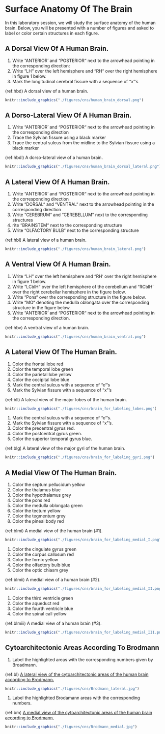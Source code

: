 # Surface Anatomy Of The Brain

In this laboratory session, we will study the surface anatomy of the human brain. Below, you will be presented with a number of figures and asked to label or color certain structures in each figure.


## A Dorsal View Of A Human Brain. 

1. Write “ANTERIOR’ and “POSTERIOR“ next to the arrowhead pointing in the corresponding direction:  
1. Write “LH“ over the left hemisphere and “RH“ over the right hemisphere in figure 1 below.
1. Mark the longitudinal cerebral fissure with a sequence of “x”’s 


(ref:hbd) A dorsal view of a human brain. 

```r
knitr::include_graphics("./figures/cns/human_brain_dorsal.png")
```

##  A Dorso-Lateral View Of A Human Brain.  

1. Write “ANTERIOR’ and “POSTERIOR“ next to the arrowhead pointing in the corresponding direction  
1. Trace the Sylvian fissure using a black marker
1. Trace the central sulcus from the midline to the Sylvian fissure using a black marker

(ref:hbdl) A dorso-lateral view of a human brain. 

```r
knitr::include_graphics("./figures/cns/human_brain_dorsal_lateral.png")
```

## A Lateral View Of A Human Brain.

1. Write “ANTERIOR’ and “POSTERIOR“ next to the arrowhead pointing in the corresponding direction  
1. Write “DORSAL“ and “VENTRAL“ next to the arrowhead pointing in the corresponding direction  
1. Write “CEREBRUM“ and “CEREBELLUM“ next to the corresponding structures
1. rite “BRAINSTEM“ next to the corresponding structure 
1. Write “OLFACTORY BULB“ next to the corresponding structure 

(ref:hbl) A lateral view of a human brain. 

```r
knitr::include_graphics("./figures/cns/human_brain_lateral.png")
```

## A Ventral View Of A Human Brain. 

1. Write “LH“ over the left hemisphere and “RH‘ over the right hemisphere in figure 1 below.
1. Write “LCblH“ over the left hemisphere of the cerebellum and “RCblH‘ over the right cerebellar hemisphere in the figure below.
1. Write “Pons“ over the corresponding structure in the figure below.
1. Write “MO“ denoting the medulla oblongata over the corresponding structure in the figure below.
1. Write “ANTERIOR’ and “POSTERIOR“ next to the arrowhead pointing in the corresponding direction. 

(ref:hbv) A ventral view of a human brain. 

```r
knitr::include_graphics("./figures/cns/human_brain_ventral.png")
```

## A Lateral View Of The Human Brain.

1. Color the frontal lobe red
2. Color the temporal lobe green
3. Color the parietal lobe yellow
4. Color the occipital lobe blue
5. Mark the central sulcus with a sequence of  “o“’s
6. Mark the Sylvian fissure with a sequence of “x”’s  


(ref:bll) A lateral view of the major lobes of the human brain.

```r
knitr::include_graphics("./figures/cns/brain_for_labeling_lobes.png")
```

1. Mark the central sulcus with a sequence of  “o“’s.
1. Mark the Sylvian fissure with a sequence of “x”’s.
1. Color the precentral gyrus red.
1. Color the postcentral gyrus green.
1. Color the superior temporal gyrus blue. 

(ref:blg) A lateral view of the major gyri of the human brain.

```r

knitr::include_graphics("./figures/cns/brain_for_labeling_gyri.png")
```

## A Medial View Of The Human Brain.

1. Color the septum pellucidum yellow
1. Color the thalamus blue
5. Color the hypothalamus grey
6. Color the pons red
7. Color the medulla oblongata  green
8. Color the tectum yellow
9. Color the tegmentum  grey
10. Color the pineal body  red 

(ref:blmi) A medial view of the human brain (#1).

```r
knitr::include_graphics("./figures/cns/brain_for_labeling_medial_I.png")
```

1. Color the cingulate gyrus green
2. Color the corpus callosum red
3. Color the fornix yellow
4. Color the olfactory bulb blue
5. Color the optic chiasm grey 

(ref:blmii) A medial view of a human brain (#2). 

```r
knitr::include_graphics("./figures/cns/brain_for_labeling_medial_II.png")
```

1. Color the third ventricle green
2. Color the aqueduct red
3. Color the fourth ventricle blue
4. Color the spinal call yellow 

(ref:blmiii) A medial view of a human brain (#3). 

```r
knitr::include_graphics("./figures/cns/brain_for_labeling_medial_III.png")
```

## Cytoarchitectonic Areas According To Brodmann

1. Label the highlighted areas with the corresponding numbers given by Broadmann.

(ref:bl) [A lateral view of the cytoarchitectonic areas of the human brain according to Brodmann.](https://wellcomelibrary.org/item/b28062449)

```r
knitr::include_graphics("./figures/cns/Brodmann_lateral.jpg")
```

1. Label the highlighted Brodamann areas with the corresponding numbers.

(ref:bm) [A medial view of the cytoarchitectonic areas of the human brain according to Brodmann.](https://wellcomelibrary.org/item/b28062449) 

```r
knitr::include_graphics("./figures/cns/Brodmann_medial.jpg")
```

